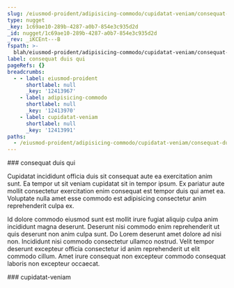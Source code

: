 ```yaml
---
slug: /eiusmod-proident/adipisicing-commodo/cupidatat-veniam/consequat-duis-qui
type: nugget
_key: 1c69ae10-289b-4287-a0b7-854e3c935d2d
_id: nugget/1c69ae10-289b-4287-a0b7-854e3c935d2d
_rev: _iKCEnt---B
fspath: >-
  blah/eiusmod-proident/adipisicing-commodo/cupidatat-veniam/consequat-duis-qui.md
label: consequat duis qui
pageRefs: {}
breadcrumbs:
  - - label: eiusmod-proident
      shortlabel: null
      _key: '12413967'
    - label: adipisicing-commodo
      shortlabel: null
      _key: '12413970'
    - label: cupidatat-veniam
      shortlabel: null
      _key: '12413991'
paths:
  - /eiusmod-proident/adipisicing-commodo/cupidatat-veniam/consequat-duis-qui
---
```


<NuggetArea>
<Nugget slug="/eiusmod-proident/adipisicing-commodo/cupidatat-veniam/consequat-duis-qui" type="nugget" _key="1c69ae10-289b-4287-a0b7-854e3c935d2d" _id="nugget/1c69ae10-289b-4287-a0b7-854e3c935d2d" _rev="_iKCEnt---B" fspath="blah/eiusmod-proident/adipisicing-commodo/cupidatat-veniam/consequat-duis-qui.md" label="consequat duis qui" paths="/eiusmod-proident/adipisicing-commodo/cupidatat-veniam/consequat-duis-qui">
<NuggetBody>
### consequat duis qui

Cupidatat incididunt officia duis sit consequat aute ea exercitation anim sunt. Ea tempor ut sit veniam cupidatat sit in tempor ipsum. Ex pariatur aute mollit consectetur exercitation enim consequat est tempor duis qui amet ea. Voluptate nulla amet esse commodo est adipisicing consectetur anim reprehenderit culpa ex.

Id dolore commodo eiusmod sunt est mollit irure fugiat aliquip culpa anim incididunt magna deserunt. Deserunt nisi commodo enim reprehenderit ut quis deserunt non anim culpa sunt. Do Lorem deserunt amet dolore ad nisi non. Incididunt nisi commodo consectetur ullamco nostrud. Velit tempor deserunt excepteur officia consectetur id anim reprehenderit ut elit commodo cillum. Amet irure consequat non excepteur commodo consequat laboris non excepteur occaecat.

</NuggetBody>
<Breadcrumbs>
<Crumbs>
<Crumb _key="12413967" label="eiusmod-proident" /><Crumb _key="12413970" label="adipisicing-commodo" /><Crumb _key="12413991" label="cupidatat-veniam" />
</Crumbs>
</Breadcrumbs>
</Nugget>

<NuggetsInbound>
</NuggetsInbound>
<NuggetsOutbound>
</NuggetsOutbound>
</NuggetArea>
<PassagesInbound>
<Passage direction="inbound" type="passage" _key="12413991" _id="passage/12413991" _rev="_iKCEnt---A" label="cupidatat-veniam" passage="cupidatat-veniam" fspath="blah/eiusmod-proident/adipisicing-commodo/cupidatat-veniam" paths="/eiusmod-proident/adipisicing-commodo/cupidatat-veniam" slug="/eiusmod-proident/adipisicing-commodo/cupidatat-veniam">
<NuggetBody>
### cupidatat-veniam

</NuggetBody>
<Breadcrumbs>
<Crumbs>
<Crumb _key="12413967" label="eiusmod-proident" /><Crumb _key="12413970" label="adipisicing-commodo" />
</Crumbs>
</Breadcrumbs>
</Passage>

</PassagesInbound>
<PassagesOutbound>
</PassagesOutbound>